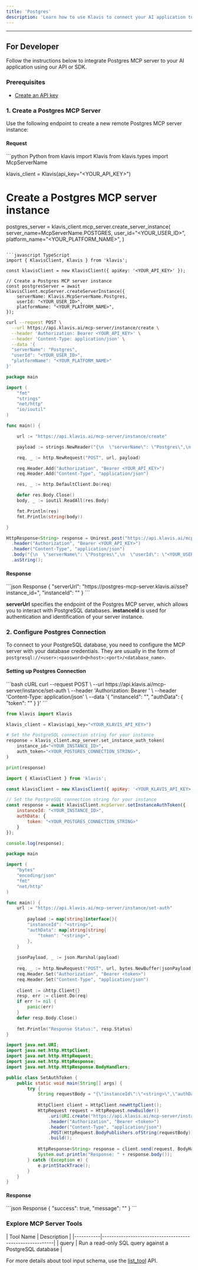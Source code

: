 ```yaml
---
title: 'Postgres'
description: 'Learn how to use Klavis to connect your AI application to Postgres MCP Server'
---
```



<NoCodeSnippet />

---

## For Developer

Follow the instructions below to integrate Postgres MCP server to your AI application using our API or SDK.

### Prerequisites

- [Create an API key](https://www.klavis.ai/home/api-keys)

### 1. Create a Postgres MCP Server

Use the following endpoint to create a new remote Postgres MCP server instance:

#### Request
<CodeGroup>
```python Python
from klavis import Klavis
from klavis.types import McpServerName

klavis_client = Klavis(api_key="<YOUR_API_KEY>")

# Create a Postgres MCP server instance
postgres_server = klavis_client.mcp_server.create_server_instance(
    server_name=McpServerName.POSTGRES,
    user_id="<YOUR_USER_ID>",
    platform_name="<YOUR_PLATFORM_NAME>",
)
```

```javascript TypeScript
import { KlavisClient, Klavis } from 'klavis';

const klavisClient = new KlavisClient({ apiKey: '<YOUR_API_KEY>' });

// Create a Postgres MCP server instance
const postgresServer = await klavisClient.mcpServer.createServerInstance({
    serverName: Klavis.McpServerName.Postgres,
    userId: "<YOUR_USER_ID>",
    platformName: "<YOUR_PLATFORM_NAME>",
});
```

```bash cURL
curl --request POST \
  --url https://api.klavis.ai/mcp-server/instance/create \
  --header 'Authorization: Bearer <YOUR_API_KEY>' \
  --header 'Content-Type: application/json' \
  --data '{
  "serverName": "Postgres",
  "userId": "<YOUR_USER_ID>",
  "platformName": "<YOUR_PLATFORM_NAME>"
}'
```

```go Go
package main

import (
	"fmt"
	"strings"
	"net/http"
	"io/ioutil"
)

func main() {

	url := "https://api.klavis.ai/mcp-server/instance/create"

	payload := strings.NewReader("{\n  \"serverName\": \"Postgres\",\n  \"userId\": \"<YOUR_USER_ID>\",\n  \"platformName\": \"<YOUR_PLATFORM_NAME>\"\n}")

	req, _ := http.NewRequest("POST", url, payload)

	req.Header.Add("Authorization", "Bearer <YOUR_API_KEY>")
	req.Header.Add("Content-Type", "application/json")

	res, _ := http.DefaultClient.Do(req)

	defer res.Body.Close()
	body, _ := ioutil.ReadAll(res.Body)

	fmt.Println(res)
	fmt.Println(string(body))

}
```

```java Java
HttpResponse<String> response = Unirest.post("https://api.klavis.ai/mcp-server/instance/create")
  .header("Authorization", "Bearer <YOUR_API_KEY>")
  .header("Content-Type", "application/json")
  .body("{\n  \"serverName\": \"Postgres\",\n  \"userId\": \"<YOUR_USER_ID>\",\n  \"platformName\": \"<YOUR_PLATFORM_NAME>\"\n}")
  .asString();
```
</CodeGroup>

#### Response
<CodeGroup>
```json Response
{
  "serverUrl": "https://postgres-mcp-server.klavis.ai/sse?instance_id=<instance-id>",
  "instanceId": "<instance-id>"
}
```
</CodeGroup>

<Check>**serverUrl** specifies the endpoint of the Postgres MCP server, which allows you to interact with PostgreSQL databases.</Check>
<Note>**instanceId** is used for authentication and identification of your server instance.</Note>

### 2. Configure Postgres Connection

To connect to your PostgreSQL database, you need to configure the MCP server with your database credentials.
They are usually in the form of `postgresql://<user>:<password>@<host>:<port>/<database_name>`.

#### Setting up Postgres Connection

<CodeGroup>
```bash cURL
curl --request POST \
  --url https://api.klavis.ai/mcp-server/instance/set-auth \
  --header 'Authorization: Bearer <token>' \
  --header 'Content-Type: application/json' \
  --data '{
  "instanceId": "<string>",
  "authData": {
    "token": "<string>"
  }
}'
```

```python Python
from klavis import Klavis

klavis_client = Klavis(api_key="<YOUR_KLAVIS_API_KEY>")

# Set the PostgreSQL connection string for your instance
response = klavis_client.mcp_server.set_instance_auth_token(
    instance_id="<YOUR_INSTANCE_ID>",
    auth_token="<YOUR_POSTGRES_CONNECTION_STRING>",
)

print(response)
```

```javascript TypeScript
import { KlavisClient } from 'klavis';

const klavisClient = new KlavisClient({ apiKey: '<YOUR_KLAVIS_API_KEY>' });

// Set the PostgreSQL connection string for your instance
const response = await klavisClient.mcpServer.setInstanceAuthToken({
    instanceId: "<YOUR_INSTANCE_ID>",
    authData: {
        token: "<YOUR_POSTGRES_CONNECTION_STRING>"
    }
});

console.log(response);
```


```go Go
package main

import (
	"bytes"
	"encoding/json"
	"fmt"
	"net/http"
)

func main() {
	url := "https://api.klavis.ai/mcp-server/instance/set-auth"
	
	    payload := map[string]interface{}{
        "instanceId": "<string>",
		"authData": map[string]string{
            "token": "<string>",
        },
    }
	
	jsonPayload, _ := json.Marshal(payload)
	
	req, _ := http.NewRequest("POST", url, bytes.NewBuffer(jsonPayload))
	req.Header.Set("Authorization", "Bearer <token>")
	req.Header.Set("Content-Type", "application/json")
	
	client := &http.Client{}
	resp, err := client.Do(req)
	if err != nil {
		panic(err)
	}
	defer resp.Body.Close()
	
	fmt.Println("Response Status:", resp.Status)
}
```

```java Java
import java.net.URI;
import java.net.http.HttpClient;
import java.net.http.HttpRequest;
import java.net.http.HttpResponse;
import java.net.http.HttpResponse.BodyHandlers;

public class SetAuthToken {
    public static void main(String[] args) {
        try {
            String requestBody = "{\"instanceId\":\"<string>\",\"authData\":{\"token\":\"<string>\"}}";
            
            HttpClient client = HttpClient.newHttpClient();
            HttpRequest request = HttpRequest.newBuilder()
                .uri(URI.create("https://api.klavis.ai/mcp-server/instance/set-auth"))
                .header("Authorization", "Bearer <token>")
                .header("Content-Type", "application/json")
                .POST(HttpRequest.BodyPublishers.ofString(requestBody))
                .build();
                
            HttpResponse<String> response = client.send(request, BodyHandlers.ofString());
            System.out.println("Response: " + response.body());
        } catch (Exception e) {
            e.printStackTrace();
        }
    }
}
```
</CodeGroup>

#### Response
<CodeGroup>
```json Response
{
  "success": true,
  "message": "<string>"
}
```
</CodeGroup>

### Explore MCP Server Tools

<Accordion title="Tools Information">
| Tool Name | Description                                             |
|-----------|---------------------------------------------------------|
| query     | Run a read-only SQL query against a PostgreSQL database |
</Accordion>

<Note>For more details about tool input schema, use the [list_tool](https://docs.klavis.ai/api-reference/mcp-server/list-tools) API.</Note>